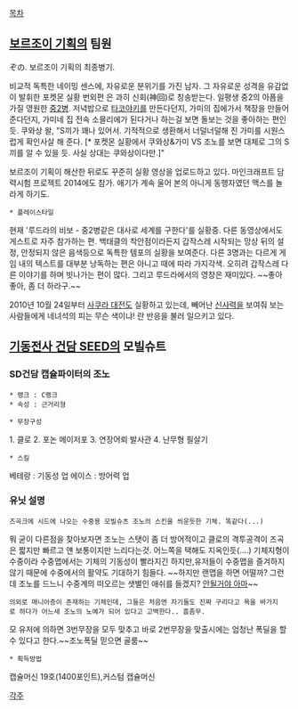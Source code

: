 [[목차]]

== [[보르조이 기획]]의 팀원 ==

ぞの. 보르조이 기획의 최종병기.

비교적 독특한 네이밍 센스에, 자유로운 분위기를 가진 남자. 그 자유로운 성격을 유감없이 발휘한 포켓몬 실황 번외편 은 과히 신회(神回)로 칭송받는다. 일평생 중2의 아픔을 가질 영원한 [[중2병]].
저녁밥으로 [[타코야키]]를 만든다던지, 가미의 집에가서 책장을 만들어준다던지, 가미네 집 전속 소믈리에가 된다거나 하는걸 보면 돌보는 것을 좋아하는 편인 듯.
쿠와상 왈, "S끼가 꽤나 있어서. 기적적으로 생환해서 너덜너덜해 진 가미를 시원스럽게 확인사살 해 준다. [* 포켓몬 실황에서 쿠와상&가미 VS 조노를 보면 대체로 그의 S끼를 알 수 있을 듯. 사실 상대는 쿠와상이다만.]"

보르조이 기획이 해산한 뒤로도 꾸준히 실황 영상을 업로드하고 있다. 마인크래프트 담력시험 프로젝트 2014에도 참가. 애기가 계속 울어 본의 아니게 동행자였던 맥스를 놀라게 하기도.

 * 플레이스타일
현재 '루드라의 비보 - 중2병같은 대사로 세계를 구한다'를 실황중. 다른 동영상에서도 게스트로 자주 참가하는 편. 백태클의 착안점이라든지 갑작스레 시작되는 망상 뒤의 설정, 안정되지 않은 음색등으로 독특한 템포의 실황을 보여준다.
다른 3명과는 다르게 게임 내의 텍스트를 대부분 낭독하는 편은 아니고 때에 따라 가지각색. 오히려 갑작스레 다른 이야기를 하며 빗나가는 편이 많다. 그리고 루드라에서의 영창은 재미있다. ~~좋아 좋아, 좀 더 하라구.~~

2010년 10월 24일부터 [[사쿠라 대전]]도 실황하고 있는데, 빼어난 [[신사]]력을 보여줘 보는 사람들에게 네녀석의 피는 무슨 색이냐! 란 반응을 불러 일으키고 있다.

== [[기동전사 건담 SEED]]의 모빌슈트 ==



=== SD건담 캡슐파이터의 조노 ===
 * 랭크 : C랭크
 * 속성 : 근거리형


 * 무장구성
1. 클로
2. 포논 메이저포
3. 연장어뢰 발사관
4. 난무형 필살기
 * 스킬 
베테랑 : 기동성 업
에이스 : 방어력 업

=== 유닛 설명 ===
 즈곡크에 시드에 나오는 수중용 모빌슈츠 조노의 스킨을 씌운듯한 기체. 똑같다(...)
뭐 굳이 다른점을 찾아보자면 조노는 스탯이 좀 더 방어적이고 클로의 격투공격이 즈곡은 짧지만 빠르고 얜 보통이지만 느리다는것. 어느쪽을 택해도 지옥인듯(....)
기체지형이 수중이라 수중맵에서는 기체의 기동성이 빨라지긴 하지만,유저들이 수중맵을 즐겨하지 않기 때문에 수중에서의 활약도 기대하기 힘들다. ~~하지만 랜맵을 하면 어떨까? 그런데 조노를 드느니 수중계의 떠오르는 샛별인 애쉬를 들겠지? [[안될거야 아마]]~~ 
 의외로 매니아층이 존재하는 기체인데, 그들은 처음엔 자기들도 진짜 구리다고 욕을 바가지로 하다가 어느새 조노의 노예가 되어 있다고 고백한다.. 흠좀무.
모 유저에 의하면 3번무장을 모두 맞추고 바로 2번무장을 맞출시에는 엄청난 폭딜을 할 수 있다고 한다.~~조노폭딜 믿으면 골룸~~ 

 * 획득방법
캡슐머신 19호(1400포인트),커스텀 캡슐머신


[[각주]]

